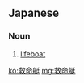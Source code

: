 ==Japanese==
{{ja-kanjitab|きゅう|めい|てい|yomi=on}}

===Noun===
{{ja-noun|きゅうめいてい}}

# [[lifeboat]]
#: {{ja-usex|5歳少女が救命艇に乗れず死亡|5 さい しょうじょ が きゅうめいてい に のれず しぼう|five-year-old girl dies after failing to get on lifeboat}}

[[ko:救命艇]]
[[mg:救命艇]]